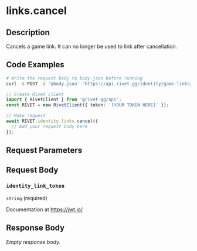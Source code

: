 

# links.cancel



## Description

Cancels a game link. It can no longer be used to link after cancellation.


## Code Examples

<CodeGroup title='Request' tag='POST' label='https://api.rivet.gg/identity/game-links/cancel'>

```bash {{ "title": "cURL" }}
# Write the request body to body.json before running
curl -X POST -d '@body.json' 'https://api.rivet.gg/identity/game-links/cancel'
```

```ts
// Create Rivet client
import { RivetClient } from '@rivet-gg/api';
const RIVET = new RivetClient({ token: '[YOUR TOKEN HERE]' });

// Make request
await RIVET.identity.links.cancel({
  // Add your request body here
});
```

</CodeGroup>


## Request Parameters


## Request Body

### `identity_link_token`

`string` (required)

Documentation at https://jwt.io/




## Response Body

_Empty response body._
